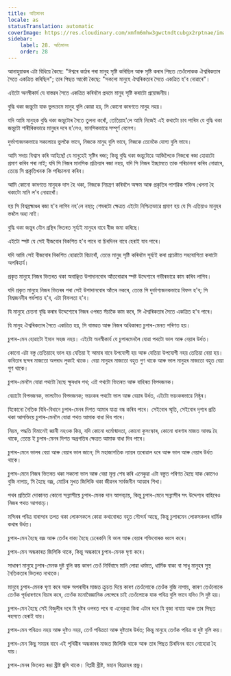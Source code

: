 ```yaml
---
title: অতিমানব
locale: as
statusTranslation: automatic
coverImage: https://res.cloudinary.com/xmfm6mhw3gwctndtcubgx2rptnae/image/upload/v1741354419/small_cover_la_gran_rebelion_28716e29d2.webp
sidebar:
    label: 28. অতিমানব
    order: 28
---
```

আনাহুয়াকৰ এটা বিধিয়ে কৈছে: "ঈশ্বৰে কাঠৰ পৰা মানুহ সৃষ্টি কৰিছিল আৰু সৃষ্টি কৰাৰ পিছত তেওঁলোকক ঐশ্বৰিকতাৰ সৈতে একত্ৰিত কৰিছিল"; তাৰ পিছত আকৌ কৈছে: "সকলো মানুহে ঐশ্বৰিকতাৰ সৈতে একত্ৰিত হ'ব নোৱাৰে"।

এইটো অনস্বীকার্য যে বাস্তৱৰ সৈতে একত্ৰিত কৰিবলৈ প্ৰথমে মানুহ সৃষ্টি কৰাটো প্ৰয়োজনীয়।

বুদ্ধি থকা জন্তুটো যাক ভুলক্ৰমে মানুহ বুলি কোৱা হয়, সি কোনো কাৰণতে মানুহ নহয়।

যদি আমি মানুহক বুদ্ধি থকা জন্তুটোৰ সৈতে তুলনা কৰোঁ, তেতিয়াহ'লে আমি নিজেই এই কথাটো চাব পাৰিম যে বুদ্ধি থকা জন্তুটো শাৰীৰিকভাৱে মানুহৰ দৰে হ'লেও, মানসিকভাৱে সম্পূৰ্ণ বেলেগ।

দুৰ্ভাগ্যজনকভাৱে সকলোৱে ভুলকৈ ভাবে, নিজকে মানুহ বুলি ভাবে, নিজকে তেনেকৈ যোগ্য বুলি ভাবে।

আমি সদায় বিশ্বাস কৰি আহিছোঁ যে মানুহেই সৃষ্টিৰ ৰজা; কিন্তু বুদ্ধি থকা জন্তুটোৱে আজিলৈকে নিজৰো ৰজা হোৱাটো প্ৰমাণ কৰিব পৰা নাই; যদি সি নিজৰ মানসিক প্ৰক্ৰিয়াৰ ৰজা নহয়, যদি সি নিজৰ ইচ্ছামতে তাক পৰিচালনা কৰিব নোৱাৰে, তেন্তে সি প্ৰকৃতিখনক কি পৰিচালনা কৰিব।

আমি কোনো কাৰণতে মানুহক দাস হৈ থকা, নিজকে নিয়ন্ত্ৰণ কৰিবলৈ অক্ষম আৰু প্ৰকৃতিৰ পাশৱিক শক্তিৰ খেলনা হৈ থকাটো মানি ল'ব নোৱাৰোঁ।

 হয় সি বিশ্বব্ৰহ্মাণ্ডৰ ৰজা হ'ব লাগিব নহ'লে নহয়; শেষৰটো ক্ষেত্ৰত এইটো নিশ্চিতভাৱে প্ৰমাণ হয় যে সি এতিয়াও মানুহৰ স্তৰলৈ অহা নাই।

বুদ্ধি থকা জন্তুৰ যৌন গ্ৰন্থিৰ ভিতৰত সূৰ্য্যই মানুহৰ বাবে বীজ জমা কৰিছে।

এইটো স্পষ্ট যে সেই বীজবোৰ বিকশিত হ'ব পাৰে বা চিৰদিনৰ বাবে হেৰাই যাব পাৰে।

যদি আমি সেই বীজবোৰ বিকশিত হোৱাটো বিচাৰোঁ, তেন্তে মানুহ সৃষ্টি কৰিবলৈ সূৰ্য্যই কৰা প্ৰচেষ্টাত সহযোগিতা কৰাটো অপৰিহাৰ্য।

প্ৰকৃত মানুহে নিজৰ ভিতৰত থকা অবাঞ্ছিত উপাদানবোৰ আঁতৰোৱাৰ স্পষ্ট উদ্দেশ্যৰে গভীৰভাৱে কাম কৰিব লাগিব।

যদি প্ৰকৃত মানুহে নিজৰ ভিতৰৰ পৰা সেই উপাদানবোৰ আঁতৰ নকৰে, তেন্তে সি দুৰ্ভাগ্যজনকভাৱে বিফল হ'ব; সি বিশ্বজননীৰ গৰ্ভপাত হ'ব, এটা বিফলতা হ'ব।

যি মানুহে চেতনা বৃদ্ধি কৰাৰ উদ্দেশ্যেৰে নিজৰ ওপৰত সঁচাকৈ কাম কৰে, সি ঐশ্বৰিকতাৰ সৈতে একত্ৰিত হ'ব পাৰে।

যি মানুহ ঐশ্বৰিকতাৰ সৈতে একত্ৰিত হয়, সি বাস্তৱত আৰু নিজৰ অধিকাৰত চুপাৰ-মেনত পৰিণত হয়।

চুপাৰ-মেন হোৱাটো ইমান সহজ নহয়। এইটো অনস্বীকার্য যে চুপাৰমেনলৈ যোৱা পথটো ভাল আৰু বেয়াৰ উৰ্ধত।

কোনো এটা বস্তু তেতিয়াহে ভাল হয় যেতিয়া ই আমাৰ বাবে উপযোগী হয় আৰু যেতিয়া উপযোগী নহয় তেতিয়া বেয়া হয়। কবিতাৰ ছন্দৰ মাজতো অপৰাধ লুকাই থাকে। বেয়া মানুহৰ মাজতো বহুত গুণ থাকে আৰু ভাল মানুহৰ মাজতো বহুত বেয়া গুণ থাকে।

চুপাৰ-মেনলৈ যোৱা পথটো হৈছে ক্ষূৰধাৰ পথ; এই পথটো ভিতৰত আৰু বাহিৰত বিপদজনক।

বেয়াটো বিপদজনক, ভালটোও বিপদজনক; ভয়ংকৰ পথটো ভাল আৰু বেয়াৰ উৰ্ধত, এইটো ভয়ংকৰভাৱে নিষ্ঠুৰ।

যিকোনো নৈতিক বিধি-বিধানে চুপাৰ-মেনৰ দিশত আমাৰ যাত্ৰা বন্ধ কৰিব পাৰে। সেইবোৰ স্মৃতি, সেইবোৰ দৃশ্যৰ প্ৰতি থকা আসক্তিয়ে চুপাৰ-মেনলৈ যোৱা পথত আমাক বাধা দিব পাৰে।

নিয়ম, পদ্ধতি যিমানেই জ্ঞানী নহওক কিয়, যদি কোনো ধৰ্মোন্মাদতা, কোনো কুসংস্কাৰ, কোনো ধাৰণাৰ মাজত আবদ্ধ হৈ থাকে, তেন্তে ই চুপাৰ-মেনৰ দিশত অগ্ৰগতিৰ ক্ষেত্ৰত আমাক বাধা দিব পাৰে।

চুপাৰ-মেনে ভালৰ বেয়া আৰু বেয়াৰ ভাল জানে; সি মহাজাগতিক ন্যায়ৰ তৰোৱাল ধৰে আৰু ভাল আৰু বেয়াৰ উৰ্ধত থাকে।

চুপাৰ-মেনে নিজৰ ভিতৰত থকা সকলো ভাল আৰু বেয়া মূল্য শেষ কৰি এনেকুৱা এটা বস্তুত পৰিণত হৈছে যাক কোনেও বুজি নাপায়, সি হৈছে বজ্ৰ, মোচিৰ মুখত জিলিকি থকা জীৱনৰ সাৰ্বজনীন আত্মাৰ শিখা।

পথৰ প্ৰতিটো দোকানত কোনো সন্ন্যাসীয়ে চুপাৰ-মেনক দান আগবঢ়ায়, কিন্তু চুপাৰ-মেনে সন্ন্যাসীৰ সৎ উদ্দেশ্যৰ বাহিৰেও নিজৰ পথত আগবাঢ়ে।

মন্দিৰৰ পবিত্ৰ বাৰান্দাৰ তলত থকা লোকসকলে কোৱা কথাবোৰত বহুত সৌন্দৰ্য আছে, কিন্তু চুপাৰমেন লোকসকলৰ ধাৰ্মিক কথাৰ উৰ্ধত।

চুপাৰ-মেন হৈছে বজ্ৰ আৰু তেওঁৰ বাক্য হৈছে ঢেৰেকনি যি ভাল আৰু বেয়াৰ শক্তিবোৰক ধ্বংস কৰে।

চুপাৰ-মেন অন্ধকাৰত জিলিকি থাকে, কিন্তু অন্ধকাৰে চুপাৰ-মেনক ঘৃণা কৰে।

সাধাৰণ মানুহে চুপাৰ-মেনক দুষ্ট বুলি কয় কাৰণ তেওঁ নিৰ্বিবাদে মানি লোৱা ধৰ্মমত, ধাৰ্মিক বাক্য বা সাধু মানুহৰ সুস্থ নৈতিকতাৰ ভিতৰত নাথাকে।

মানুহে চুপাৰ-মেনক ঘৃণা কৰে আৰু অপৰাধীৰ মাজত ক্ৰুচত দিয়ে কাৰণ তেওঁলোকে তেওঁক বুজি নাপায়, কাৰণ তেওঁলোকে তেওঁক পূৰ্বধাৰণাৰে বিচাৰ কৰে, তেওঁক মনোবৈজ্ঞানিক লেন্সেৰে চাই তেওঁলোকে যাক পবিত্ৰ বুলি ভাবে যদিও সি দুষ্ট হয়।

চুপাৰ-মেন হৈছে সেই বিজুলীৰ দৰে যি দুষ্টৰ ওপৰত পৰে বা এনেকুৱা কিবা এটাৰ দৰে যি বুজা নাযায় আৰু তাৰ পিছত ৰহস্যত হেৰাই যায়।

চুপাৰ-মেন পবিত্ৰও নহয় আৰু দুষ্টও নহয়, তেওঁ পবিত্ৰতা আৰু দুষ্টতাৰ উৰ্ধত; কিন্তু মানুহে তেওঁক পবিত্ৰ বা দুষ্ট বুলি কয়।

চুপাৰ-মেন কিছু সময়ৰ বাবে এই পৃথিৱীৰ অন্ধকাৰৰ মাজত জিলিকি থাকে আৰু তাৰ পিছত চিৰদিনৰ বাবে নোহোৱা হৈ যায়।

চুপাৰ-মেনৰ ভিতৰত ৰঙা খ্ৰীষ্ট জ্বলি থাকে। বিপ্লৱী খ্ৰীষ্ট, মহান বিদ্ৰোহৰ প্ৰভু।

